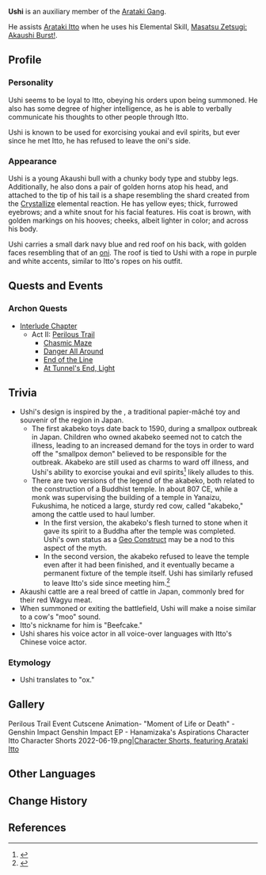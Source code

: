 {{Character Infobox
|image            = Character Ushi.png
|type             = NPC
|region           = Inazuma
|element          = Geo
|affiliation      = Arataki Gang
|title            = Beefcake
|voiceEN          = [https://zh.moegirl.org.cn/刘照坤 Liu Zhaokun]<ref>Bilibili: [https://t.bilibili.com/666368329244475440 VA Self Announcement]</ref>
|voiceCN          = Liu Zhaokun
|voiceJP          = Liu Zhaokun
|voiceKR          = Liu Zhaokun
}}
'''Ushi'''{{Lang|ja=丑雄|ja_rm=Ushio}} is an auxiliary member of the [[Arataki Gang]].

He assists [[Arataki Itto]] when he uses his Elemental Skill, [[Masatsu Zetsugi: Akaushi Burst!]].

==Profile==
===Personality===
Ushi seems to be loyal to Itto, obeying his orders upon being summoned. He also has some degree of higher intelligence, as he is able to verbally communicate his thoughts to other people through Itto.

Ushi is known to be used for exorcising youkai and evil spirits, but ever since he met Itto, he has refused to leave the oni's side.

===Appearance===
Ushi is a young Akaushi bull with a chunky body type and stubby legs. Additionally, he also dons a pair of golden horns atop his head, and attached to the tip of his tail is a shape resembling the shard created from the [[Crystallize]] elemental reaction. He has yellow eyes; thick, furrowed eyebrows; and a white snout for his facial features. His coat is brown, with golden markings on his hooves; cheeks, albeit lighter in color; and across his body.

Ushi carries a small dark navy blue and red roof on his back, with golden faces resembling that of an [[oni]]. The roof is tied to Ushi with a rope in purple and white accents, similar to Itto's ropes on his outfit.

==Quests and Events==
===Archon Quests===
*[[Interlude Chapter]]
**Act II: [[Perilous Trail]]
***[[Chasmic Maze]]
***[[Danger All Around]]
***[[End of the Line]]
***[[At Tunnel's End, Light]]
<!--===Story Quests===
===World Quests===
===Commissions===
===Requests===
===Events===
-->
==Trivia==
* Ushi's design is inspired by the {{lang|{{w|akabeko}}|ja=赤べこ|ja_tl=red cow}}, a traditional papier-mâché toy and souvenir of the {{w|Aizu}} region in Japan.
** The first akabeko toys date back to 1590, during a smallpox outbreak in Japan. Children who owned akabeko seemed not to catch the illness, leading to an increased demand for the toys in order to ward off the "smallpox demon" believed to be responsible for the outbreak. Akabeko are still used as charms to ward off illness, and Ushi's ability to exorcise youkai and evil spirits<ref>{{Ref/Quest|Chasmic Maze}}</ref> likely alludes to this.
** There are two versions of the legend of the akabeko, both related to the construction of a Buddhist temple. In about 807 CE, while a monk was supervising the building of a temple in Yanaizu, Fukushima, he noticed a large, sturdy red cow, called "akabeko," among the cattle used to haul lumber.
*** In the first version, the akabeko's flesh turned to stone when it gave its spirit to a Buddha after the temple was completed. Ushi's own status as a [[Geo Construct]] may be a nod to this aspect of the myth.
*** In the second version, the akabeko refused to leave the temple even after it had been finished, and it eventually became a permanent fixture of the temple itself. Ushi has similarly refused to leave Itto's side since meeting him.<ref>{{Ref/Quest|At Tunnel's End, Light}}</ref>
* Akaushi cattle are a real breed of cattle in Japan, commonly bred for their red Wagyu meat.
* When summoned or exiting the battlefield, Ushi will make a noise similar to a cow's "moo" sound.
* Itto's nickname for him is "Beefcake."
* Ushi shares his voice actor in all voice-over languages with Itto's Chinese voice actor.

===Etymology===
* Ushi {{Lang|ja=丑雄}} translates to "ox."

==Gallery==
<gallery hideaddbutton="true" captionalign="center">
Perilous Trail Event Cutscene Animation- "Moment of Life or Death" - Genshin Impact
Genshin Impact EP - Hanamizaka's Aspirations
Character Itto Character Shorts 2022-06-19.png|[https://twitter.com/GenshinImpact/status/1538734637387751424 Character Shorts, featuring Arataki Itto]
</gallery>

==Other Languages==
{{Other Languages
|default_hidden = 1
|en      = Ushi
<!-- |en_lang = ja -->
<!-- |en_tl   = Ox -->
|zhs     = 阿丑
|zhs_rm  = Ā Chǒu
|zht     = 阿丑
|zht_rm  = Ā Chǒu
<!-- |zh_tl   = Ox -->
|zhja_note = The character {{Lang|{{Lang|mini=1|zh=丑}}|zh=<wbr>|zh_rm=Chǒu|ja=<wbr>|ja_rm=Ushi|sort=zh,ja}} refers to the {{w|Ox (zodiac)|ox}} in the context of the {{w|Chinese zodiac}}, not the strict definition referring to adult castrated male cattle. In Simplified Chinese, it may be misinterpreted as {{Lang|the word for ugly|zh-Hans=丑|zh-Hant=醜|zh-Hant_rm=chǒu|sort=zh-Hans,zh-Hant}}.
|zh_note = {{Lang|mini=1|zh=阿|zh_rm=Ā|zh_tl={{wt|Ah||Etymology 2}}}} is a Chinese prefix for names to express familiarity.
|ja      = 丑雄
|ja_rm   = Ushio<ref>YouTube: [https://youtu.be/bI2bi1h_jD0 {{Ja|【原神】チュートリアル動画　荒瀧一斗「怪力乱神」（ナレーション 津田健次郎}}ver.{{Ja|）}}]</ref>
<!-- |ja_tl   = Ox Male -->
|ja_note = {{Lang|mini=1|ja=雄|ja_rm=O}}, while literally meaning "male," is a common suffix in masculine Japanese names.
|ko      = 우시
|ko_rm   = Usi
|es      = Ushi
|fr      = Ushi
|ru      = Уси
|th      = Ushi
|vi      = Ushi
|de      = Ushi
|id      = Ushi
|pt      = Ushi
}}

==Change History==
{{Change History|2.3}}

==References==
{{Reflist}}